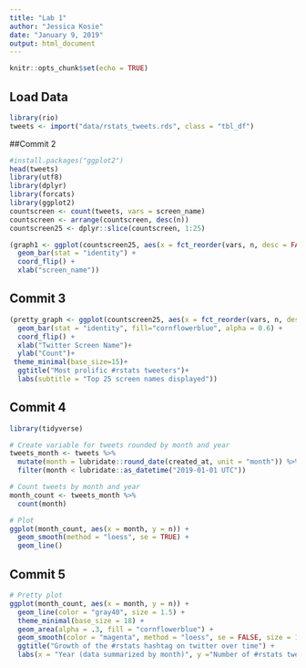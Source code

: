 ```yaml
---
title: "Lab 1"
author: "Jessica Kosie"
date: "January 9, 2019"
output: html_document
---
```


```r
knitr::opts_chunk$set(echo = TRUE)
```

## Load Data
```r
library(rio)
tweets <- import("data/rstats_tweets.rds", class = "tbl_df")
```

##Commit 2
```r
#install.packages("ggplot2")
head(tweets)
library(utf8)
library(dplyr)
library(forcats)
library(ggplot2)
countscreen <- count(tweets, vars = screen_name)
countscreen <- arrange(countscreen, desc(n))
countscreen25 <- dplyr::slice(countscreen, 1:25)

(graph1 <- ggplot(countscreen25, aes(x = fct_reorder(vars, n, desc = FALSE), y = n)) +
  geom_bar(stat = "identity") +
  coord_flip() +
  xlab("screen_name"))
```

## Commit 3
```r
(pretty_graph <- ggplot(countscreen25, aes(x = fct_reorder(vars, n, desc = FALSE), y = n)) +
  geom_bar(stat = "identity", fill="cornflowerblue", alpha = 0.6) +
  coord_flip() +
  xlab("Twitter Screen Name")+
  ylab("Count")+
 theme_minimal(base_size=15)+
  ggtitle("Most prolific #rstats tweeters")+
  labs(subtitle = "Top 25 screen names displayed"))
```


## Commit 4
```r
library(tidyverse)

# Create variable for tweets rounded by month and year
tweets_month <- tweets %>% 
  mutate(month = lubridate::round_date(created_at, unit = "month")) %>% 
  filter(month < lubridate::as_datetime("2019-01-01 UTC"))

# Count tweets by month and year
month_count <- tweets_month %>% 
  count(month)

# Plot
ggplot(month_count, aes(x = month, y = n)) +
  geom_smooth(method = "loess", se = TRUE) +
  geom_line()
```

## Commit 5
```r
# Pretty plot
ggplot(month_count, aes(x = month, y = n)) +
  geom_line(color = "gray40", size = 1.5) +
  theme_minimal(base_size = 18) +
  geom_area(alpha = .3, fill = "cornflowerblue") +
  geom_smooth(color = "magenta", method = "loess", se = FALSE, size = 1.5) +
  ggtitle("Growth of the #rstats hashtag on twitter over time") +
  labs(x = "Year (data summarized by month)", y ="Number of #rstats tweets", caption = "Data from Mike Kearny, distributed via #tidytuesday")
```